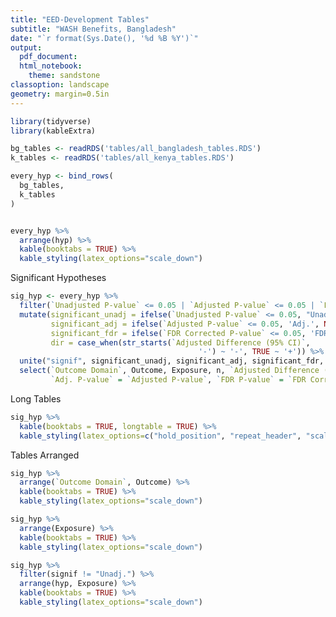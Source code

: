 ```yaml
---
title: "EED-Development Tables"
subtitle: "WASH Benefits, Bangladesh" 
date: "`r format(Sys.Date(), '%d %B %Y')`"
output: 
  pdf_document: 
  html_notebook:
    theme: sandstone
classoption: landscape
geometry: margin=0.5in
---
```


```r
library(tidyverse)
library(kableExtra)
```



```r
bg_tables <- readRDS('tables/all_bangladesh_tables.RDS')
k_tables <- readRDS('tables/all_kenya_tables.RDS')

```



```r
every_hyp <- bind_rows(
  bg_tables, 
  k_tables
) 


every_hyp %>% 
  arrange(hyp) %>%
  kable(booktabs = TRUE) %>% 
  kable_styling(latex_options="scale_down")
```

Significant Hypotheses

```r
sig_hyp <- every_hyp %>% 
  filter(`Unadjusted P-value` <= 0.05 | `Adjusted P-value` <= 0.05 | `FDR Corrected P-value` <= 0.05 ) %>% 
  mutate(significant_unadj = ifelse(`Unadjusted P-value` <= 0.05, "Unadj.", NA), 
         significant_adj = ifelse(`Adjusted P-value` <= 0.05, 'Adj.', NA), 
         significant_fdr = ifelse(`FDR Corrected P-value` <= 0.05, 'FDR', NA), 
         dir = case_when(str_starts(`Adjusted Difference (95% CI)`, 
                                          '-') ~ '-', TRUE ~ '+')) %>% 
  unite("signif", significant_unadj, significant_adj, significant_fdr, sep = ', ', na.rm = TRUE)  %>% 
  select(`Outcome Domain`, Outcome, Exposure, n, `Adjusted Difference (95% CI)`,	`Unadj. P-value` = `Unadjusted P-value`, 
         `Adj. P-value` = `Adjusted P-value`, `FDR P-value` = `FDR Corrected P-value`, hyp, signif, dir)
```

Long Tables

```r
sig_hyp %>% 
  kable(booktabs = TRUE, longtable = TRUE) %>% 
  kable_styling(latex_options=c("hold_position", "repeat_header", "scale_down"))
```

Tables Arranged

```r
sig_hyp %>% 
  arrange(`Outcome Domain`, Outcome) %>% 
  kable(booktabs = TRUE) %>% 
  kable_styling(latex_options="scale_down")

sig_hyp %>% 
  arrange(Exposure) %>% 
  kable(booktabs = TRUE) %>% 
  kable_styling(latex_options="scale_down")
```
```r
sig_hyp %>% 
  filter(signif != "Unadj.") %>% 
  arrange(hyp, Exposure) %>% 
  kable(booktabs = TRUE) %>% 
  kable_styling(latex_options="scale_down")
```

